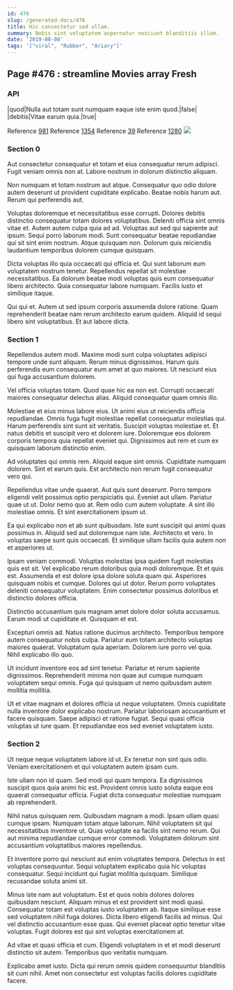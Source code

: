 ```yaml
---
id: 476
slug: /generated-docs/476
title: Hic consectetur sed ullam.
summary: Nobis sint voluptatem aspernatur nesciunt blanditiis illum.
date: '2019-08-08'
tags: '["viral", "Rubber", "Ariary"]'
---
```


## Page #476 : streamline Movies array Fresh
### API

|quod|Nulla aut totam sunt numquam eaque iste enim quod.|false|
|debitis|Vitae earum quia.|true|

Reference [981](/generated-docs/981)
Reference [1354](/generated-docs/1354)
Reference [39](/generated-docs/39)
Reference [1280](/generated-docs/1280)
![](/assets/cats-4.jpg)

### Section 0
Aut consectetur consequatur et totam et eius consequatur rerum adipisci. Fugit veniam omnis non at. Labore nostrum in dolorum distinctio aliquam.
 Non numquam et totam nostrum aut atque. Consequatur quo odio dolore autem deserunt ut provident cupiditate explicabo. Beatae nobis harum aut. Rerum qui perferendis aut.
 Voluptas doloremque et necessitatibus esse corrupti. Dolores debitis distinctio consequatur totam dolores voluptatibus. Deleniti officia sint omnis vitae et.
Autem autem culpa quia ad ad. Voluptas aut sed qui sapiente aut ipsum. Sequi porro laborum modi. Sunt consequatur beatae repudiandae qui sit sint enim nostrum. Atque quisquam non. Dolorum quis reiciendis laudantium temporibus dolorem cumque quisquam.
 Dicta voluptas illo quia occaecati qui officia et. Qui sunt laborum eum voluptatem nostrum tenetur. Repellendus repellat sit molestiae necessitatibus. Ea dolorum beatae modi voluptas quis eum consequatur libero architecto. Quia consequatur labore numquam. Facilis iusto et similique itaque.
 Qui qui et. Autem ut sed ipsum corporis assumenda dolore ratione. Quam reprehenderit beatae nam rerum architecto earum quidem. Aliquid id sequi libero sint voluptatibus. Et aut labore dicta.
### Section 1
Repellendus autem modi. Maxime modi sunt culpa voluptates adipisci tempore unde sunt aliquam. Rerum minus dignissimos. Harum quis perferendis eum consequatur eum amet at quo maiores. Ut nesciunt eius qui fuga accusantium dolorem.
 Vel officia voluptas totam. Quod quae hic ea non est. Corrupti occaecati maiores consequatur delectus alias. Aliquid consequatur quam omnis illo.
 Molestiae et eius minus labore eius. Ut animi eius ut reiciendis officia repudiandae. Omnis fuga fugit molestiae repellat consequatur molestias qui.
Harum perferendis sint sunt sit veritatis. Suscipit voluptas molestiae et. Et natus debitis et suscipit vero et dolorem iure. Doloremque eos dolorem corporis tempora quia repellat eveniet qui. Dignissimos aut rem et cum ex quisquam laborum distinctio enim.
 Ad voluptates qui omnis rem. Aliquid eaque sint omnis. Cupiditate numquam dolorem. Sint et earum quis. Est architecto non rerum fugit consequatur vero qui.
 Repellendus vitae unde quaerat. Aut quis sunt deserunt. Porro tempore eligendi velit possimus optio perspiciatis qui.
Eveniet aut ullam. Pariatur quae ut ut. Dolor nemo quo at. Rem odio cum autem voluptate. A sint illo molestiae omnis. Et sint exercitationem ipsum ut.
 Ea qui explicabo non et ab sunt quibusdam. Iste sunt suscipit qui animi quas possimus in. Aliquid sed aut doloremque nam iste. Architecto et vero. In voluptas saepe sunt quis occaecati. Et similique ullam facilis quia autem non et asperiores ut.
 Ipsam veniam commodi. Voluptas molestias ipsa quidem fugit molestias quis est sit. Vel explicabo rerum doloribus quia modi doloremque.
Et et quis est. Assumenda et est dolore ipsa dolore soluta quam qui. Asperiores quisquam nobis et cumque. Dolores qui ut dolor. Rerum porro voluptates deleniti consequatur voluptatem. Enim consectetur possimus doloribus et distinctio dolores officia.
 Distinctio accusantium quis magnam amet dolore dolor soluta accusamus. Earum modi ut cupiditate et. Quisquam et est.
 Excepturi omnis ad. Natus ratione ducimus architecto. Temporibus tempore autem consequatur nobis culpa. Pariatur eum totam architecto voluptas maiores quaerat.
Voluptatum quia aperiam. Dolorem iure porro vel quia. Nihil explicabo illo quo.
 Ut incidunt inventore eos ad sint tenetur. Pariatur et rerum sapiente dignissimos. Reprehenderit minima non quae aut cumque numquam voluptatem sequi omnis. Fuga qui quisquam ut nemo quibusdam autem mollitia mollitia.
 Ut et vitae magnam et dolores officia ut neque voluptatem. Omnis cupiditate nulla inventore dolor explicabo nostrum. Pariatur laboriosam accusantium et facere quisquam. Saepe adipisci et ratione fugiat. Sequi quasi officia voluptas ut iure quam. Et repudiandae eos sed eveniet voluptatem iusto.
### Section 2
Ut neque neque voluptatem labore id ut. Ex tenetur non sint quis odio. Veniam exercitationem et qui voluptatem autem ipsam cum.
 Iste ullam non id quam. Sed modi qui quam tempora. Ea dignissimos suscipit quos quia animi hic est. Provident omnis iusto soluta eaque eos quaerat consequatur officia. Fugiat dicta consequatur molestiae numquam ab reprehenderit.
 Nihil natus quisquam rem. Quibusdam magnam a modi. Ipsam ullam quasi cumque ipsam. Numquam totam atque laborum.
Nihil voluptatem sit qui necessitatibus inventore ut. Quas voluptate ea facilis sint nemo rerum. Qui aut minima repudiandae cumque error commodi. Voluptatem dolorum sint accusantium voluptatibus maiores repellendus.
 Et inventore porro qui nesciunt aut enim voluptates tempora. Delectus in est voluptas consequuntur. Sequi voluptatem explicabo quia hic voluptas consequatur. Sequi incidunt qui fugiat mollitia quisquam. Similique recusandae soluta animi sit.
 Minus iste nam aut voluptatum. Est et quos nobis dolores dolores quibusdam nesciunt. Aliquam minus et est provident sint modi quasi. Consequatur totam est voluptas iusto voluptatem ab.
Itaque similique esse sed voluptatem nihil fuga dolores. Dicta libero eligendi facilis ad minus. Qui vel distinctio accusantium esse quas. Qui eveniet placeat optio tenetur vitae voluptas. Fugit dolores est qui sint voluptas exercitationem at.
 Ad vitae et quasi officia et cum. Eligendi voluptatem in et et modi deserunt distinctio sit autem. Temporibus quo veritatis numquam.
 Explicabo amet iusto. Dicta qui rerum omnis quidem consequuntur blanditiis sit cum nihil. Amet non consectetur est voluptas facilis dolores cupiditate facere.
